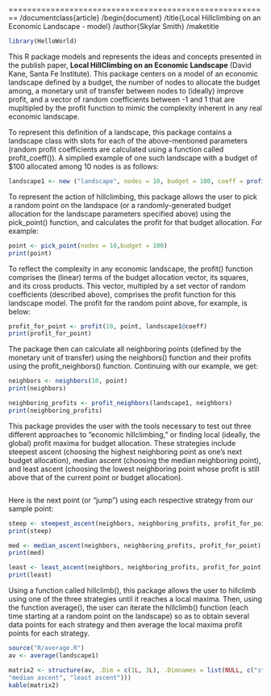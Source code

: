 
========================================================
/documentclass{article}
/begin{document}
/title{Local Hillclimbing on an Economic Landscape - model}
/author{Skylar Smith}
/maketitle

```r
library(HelloWorld)
```

This R package models and represents the ideas and concepts presented in the publish paper, **Local HillClimbing on an Economic Landscape** (David Kane, Santa Fe Institute). This package centers on a model of an economic landscape defined by a budget, the number of nodes to allocate the budget among, a monetary unit of transfer between nodes to (ideally) improve profit, and a vector of random coefficients between -1 and 1 that are mupltipled by the profit function to mimic the complexity inherent in any real economic landscape.

To represent this definition of a landscape, this package contains a landscape class with slots for each of the above-mentioned parameters (random profit coefficients are calculated using a function called profit_coeff()). A simplied example of one such landscape with a budget of $100 allocated among 10 nodes is as follows:

```r
landscape1 <- new ("landscape", nodes = 10, budget = 100, coeff = profit_coeff(nodes = 10), unit = 1)
```

To represent the action of hillclimbing, this package allows the user to pick a random point on the landspace (or a randomly-generated budget allocation for the landscape parameters specified above) using the pick_point() function, and calculates the profit for that budget allocation. For example:

```r
point <- pick_point(nodes = 10,budget = 100)
print(point)
```

To reflect the complexity in any economic landscape, the profit() function comprises the (linear) terms of the budget allocation vector, its squares, and its cross products. This vector, multipled by a set vector of random coefficients (described above), comprises the profit function for this landscape model. The profit for the random point above, for example, is below:

```r
profit_for_point <- profit(10, point, landscape1@coeff)
print(profit_for_point)
```

The package then can calculate all neighboring points (defined by the monetary unit of transfer) using the neighbors() function and their profits using the profit_neighbors() function. Continuing with our example, we get:

```r
neighbors <- neighbors(10, point)
print(neighbors)
```

```r
neighboring_profits <- profit_neighbors(landscape1, neighbors)
print(neighboring_profits)
```

This package provides the user with the tools necessary to test out three different approaches to "economic hillclimbing," or finding local (ideally, the global) profit maxima for budget allocation. These strategies include steepest ascent (choosing the highest neighboring point as one's next budget allocation), median ascent (choosing the median neighboring point), and least ascent (choosing the lowest neighboring point whose profit is still above that of the current point or budget allocation). 
```r

```

Here is the next point (or "jump") using each respective strategy from our sample point:

```r
steep <- steepest_ascent(neighbors, neighboring_profits, profit_for_point)
print(steep)
```

```r
med <- median_ascent(neighbors, neighboring_profits, profit_for_point)
print(med)
```

```r
least <- least_ascent(neighbors, neighboring_profits, profit_for_point)
print(least)
```

Using a function called hillclimb(), this package allows the user to hillclimb using one of the three strategies until it reaches a local maxima. Then, using the function average(), the user can iterate the hillclimb() function (each time starting at a random point on the landscape) so as to obtain several data points for each strategy and then average the local maxima profit points for each strategy.

```r
source("R/average.R")
av <- average(landscape1)
```

```r
matrix2 <- structure(av, .Dim = c(1L, 3L), .Dimnames = list(NULL, c("steepest ascent", 
"median ascent", "least ascent")))
kable(matrix2)
```


